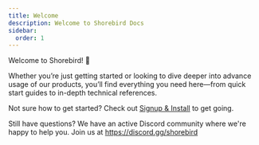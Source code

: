 ```yaml
---
title: Welcome
description: Welcome to Shorebird Docs
sidebar:
  order: 1
---
```


Welcome to Shorebird! 👋

Whether you’re just getting started or looking to dive deeper into advance usage
of our products, you’ll find everything you need here—from quick start guides to
in-depth technical references.

Not sure how to get started? Check out
[Signup & Install](/getting-started/signup-and-install/) to get going.

Still have questions? We have an active Discord community where we're happy to
help you. Join us at https://discord.gg/shorebird
